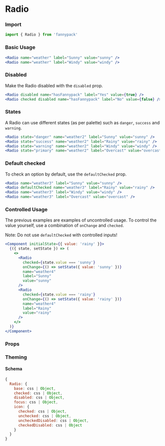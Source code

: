 
# Radio

### Import

```jsx
import { Radio } from 'fannypack'
```

### Basic Usage

```.jsx
<Radio name="weather" label="Sunny" value="sunny" />
<Radio name="weather" label="Windy" value="windy" />
```

### Disabled

Make the Radio disabled with the `disabled` prop.

```.jsx
<Radio disabled name="hasFannypack" label="Yes" value={true} />
<Radio checked disabled name="hasFannypack" label="No" value={false} />
```

### States

A Radio can use different states (as per palette) such as `danger`, `success` and `warning`.

```.jsx
<Radio state="danger" name="weather2" label="Sunny" value="sunny" />
<Radio state="success" name="weather2" label="Rainy" value="rainy" />
<Radio state="warning" name="weather2" label="Windy" value="windy" />
<Radio state="primary" name="weather2" label="Overcast" value="overcast" />
```

### Default checked

To check an option by default, use the `defaultChecked` prop.

```.jsx
<Radio name="weather3" label="Sunny" value="sunny" />
<Radio defaultChecked name="weather3" label="Rainy" value="rainy" />
<Radio name="weather3" label="Windy" value="windy" />
<Radio name="weather3" label="Overcast" value="overcast" />
```

### Controlled Usage

The previous examples are examples of uncontrolled usage. To control the value yourself, use a combination of `onChange` and `checked`.

Note: Do not use `defaultChecked` with controlled inputs!

```.jsx
<Component initialState={{ value: 'rainy' }}>
  {({ state, setState }) => (
    <>
      <Radio
        checked={state.value === 'sunny'}
        onChange={() => setState({ value: 'sunny' })}
        name="weather4"
        label="Sunny"
        value="sunny"
      />
      <Radio
        checked={state.value === 'rainy'}
        onChange={() => setState({ value: 'rainy' })}
        name="weather4"
        label="Rainy"
        value="rainy"
      />
    </>
  )}
</Component>
```

### Props

<PropsTable component={Radio} />

### Theming

#### Schema

```jsx
{
  Radio: {
    base: css | Object,
    checked: css | Object,
    disabled: css | Object,
    focus: css | Object,
    icon: {
      checked: css | Object,
      unchecked: css | Object,
      uncheckedDisabled: css | Object,
      checkedDisabled: css | Object
    }
  }
}
```
